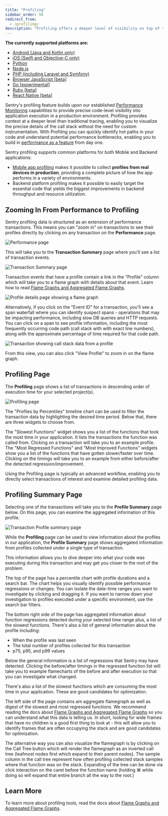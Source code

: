 ```yaml
---
title: "Profiling"
sidebar_order: 50
redirect_from:
  - /profiling/
description: "Profiling offers a deeper level of visibility on top of traditional tracing, removing the need for custom instrumentation and enabling precise code-level visibility into your application in a production environment."
---
```


<Note>

**The currently supported platforms are:**

- [Android (Java and Kotlin only)](/platforms/android/profiling/)
- [iOS (Swift and Objective-C only)](/platforms/apple/profiling/)
- [Python](/platforms/python/profiling/)
- [Node.js](/platforms/node/profiling/)
- [PHP (including Laravel and Symfony)](/platforms/php/profiling/)
- [Browser JavaScript [beta]](/platforms/javascript/profiling/)
- [Go [experimental]](/platforms/go/profiling/)
- [Ruby [beta]](/platforms/ruby/profiling/)
- [React Native [beta]](/platforms/react-native/profiling/)

</Note>

Sentry's profiling feature builds upon our established [Performance Monitoring](/product/performance) capabilities to provide precise code-level visibility into application execution in a production environment. Profiling provides context at a deeper level than traditional tracing, enabling you to visualize the precise details of the call stack without the need for custom instrumentation. With Profiilng you can quickly identify hot paths in your code and understand potential performance bottlenecks, enabling you to build in [performance as a feature](https://blog.codinghorror.com/performance-is-a-feature/) from day one.

Sentry profiling supports common platforms for both Mobile and Backend applications:

- [Mobile app profiling](/product/profiling/mobile-app-profiling/) makes it possible to collect **profiles from real devices in production**, providing a complete picture of how the app performs in a variety of environments.
- Backend platform profiling makes it possible to easily target the essential code that yields the biggest improvements in backend throughput and resource utilization.

## Zooming In From Performance to Profiling

Sentry profiling data is structured as an extension of performance transactions. This means you can "zoom in" on transactions to see their profiles directly by clicking on any transaction on the **Performance** page.

![Performance page](performance-page.png)

This will take you to the **Transaction Summary** page where you'll see a list of transaction events.

![Transaction Summary page](transaction-summary-page.png)

Transaction events that have a profile contain a link in the "Profile" column which will take you to a flame graph with details about that event. Learn how to read [Flame Graphs and Aggregated Flame Graphs](/product/profiling/flame-charts-graphs).

![Profile details page showing a flame graph](profile-details-flame-chart.png)

Alternatively, if you click on the "Event ID" for a transaction, you'll see a span waterfall where you can identify suspect spans - operations that may be impacting performance, including slow DB queries and HTTP requests. You can click on a span to see profile information, including the most frequently occurring code path (call stack with with exact line numbers), along with the approximate percentage of time required for that code path.

![Transaction showing call stack data from a profile](call-stack-transaction.png)

From this view, you can also click "View Profile" to zoom in on the flame graph.

## Profiling Page

The **Profiling** page shows a list of transactions in descending order of execution time for your selected project(s).

![Profiling page](profiling-page-view.png)

The "Profiles by Percentiles" timeline chart can be used to filter the transaction data by highlighting the desired time period. Below that, there are three widgets to choose from.

The "Slowest Functions" widget shows you a list of the functions that took the most time in your application. It lists the transactions the function was called from. Clicking on a transaction will take you to an example profile. The "Most Regressed Functions" and "Most Improved Functions" widgets show you a list of the functions that have gotten slower/faster over time. Clicking on the timings will take you to an example from either before/after the detected regression/improvement.

Using the Profiling page is typically an advanced workflow, enabling you to directly select transactions of interest and examine detailed profiling data.

## Profiling Summary Page

Selecting one of the transactions will take you to the **Profile Summary** page below. On this page, you can examine the aggregated information of this profile.

![Transaction Profile summary page](new-transaction-profile-view.png)

While the **Profiling** page can be used to view information about the profiles in our application, the **Profile Summary** page shows aggregated information from profiles collected under a single type of transaction.

This information allows you to dive deeper into what your code was executing during this transaction and may get you closer to the root of the problem.

The top of the page has a percentile chart with profile durations and a search bar. The chart helps you visually identify possible performance regressions or changes. You can isolate the date-time ranges you want to investigate by clicking and dragging it. If you want to narrow down your investigation to profiles executed under a specific environment, use the search bar filters.

The bottom right side of the page has aggregated information about function regressions detected during your selected time range plus, a list of the slowest functions. There's also a list of general information about the profile including:

- When the profile was last seen
- The total number of profiles collected for this transaction
- p75, p95, and p99 values

Below the general information is a list of regressions that Sentry may have detected. Clicking the before/after timings in the regressed function list will take you to example flamecharts of the before and after execution so that you can investigate what changed.

There's also a list of the slowest functions which are consuming the most time in your application. These are good candidates for optimization.

The left side of the page contains am aggregate flamegraph as well as digest of the slowest and most regressed functions. We recommend reading the docs about [Flame Graphs and Aggregated Flame Graphs](/product/profiling/flame-charts-graphs) so you can understand what this data is telling us. In short, looking for wide frames that have no children is a good first thing to look at - this will allow you to identify frames that are often occupying the stack and are good candidates for optimization.

The alternative way you can also visualize the flamegraph is by clicking on the Call Tree button which will render the flamegraph as an inverted call tree (leafmost nodes first which expand to their parent nodes). The sample column in the call tree represent how often profiling collected stack samples where that function was on the stack. Expanding of the tree can be done via click interaction on the caret before the function name (holding ⌘ while doing so will expand that entire branch all the way to the root.)

## Learn More

To learn more about profiling tools, read the docs about [Flame Graphs and Aggregated Flame Graphs](/product/profiling/flame-charts-graphs).

<PageGrid />
